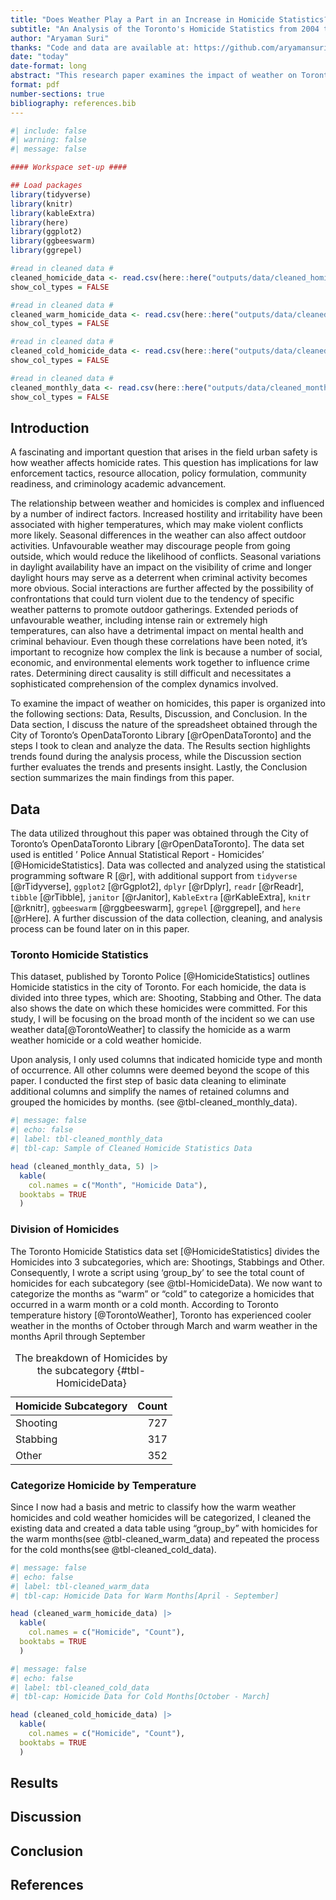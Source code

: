 ```yaml
---
title: "Does Weather Play a Part in an Increase in Homicide Statistics?"
subtitle: "An Analysis of the Toronto's Homicide Statistics from 2004 to 2023"
author: "Aryaman Suri"
thanks: "Code and data are available at: https://github.com/aryamansuri/Toronto-Homicides."
date: "today"
date-format: long
abstract: "This research paper examines the impact of weather on Toronto killings. The study looks for possible links between weather patterns and criminal activity by studying homicide data in various seasons and temperatures across 20 years. Using data from OpenDataToronto, this paper shows that homicides are more likely to occur in warmer weather conditions as compared to colder weather conditions."
format: pdf
number-sections: true
bibliography: references.bib
---
```


```r
#| include: false
#| warning: false
#| message: false

#### Workspace set-up ####

## Load packages
library(tidyverse)
library(knitr)
library(kableExtra)
library(here)
library(ggplot2)
library(ggbeeswarm)
library(ggrepel)

#read in cleaned data #
cleaned_homicide_data <- read.csv(here::here("outputs/data/cleaned_homicide_data.csv"))
show_col_types = FALSE

#read in cleaned data #
cleaned_warm_homicide_data <- read.csv(here::here("outputs/data/cleaned_warm_homicide_data.csv"))
show_col_types = FALSE

#read in cleaned data #
cleaned_cold_homicide_data <- read.csv(here::here("outputs/data/cleaned_cold_homicide_data.csv"))
show_col_types = FALSE

#read in cleaned data #
cleaned_monthly_data <- read.csv(here::here("outputs/data/cleaned_monthly_data.csv"))
show_col_types = FALSE
```


## Introduction

A fascinating and important question that arises in the field urban safety is how weather affects homicide rates. This question has implications for law enforcement tactics, resource allocation, policy formulation, community readiness, and criminology academic advancement.

The relationship between weather and homicides is complex and influenced by a number of indirect factors. Increased hostility and irritability have been associated with higher temperatures, which may make violent conflicts more likely. Seasonal differences in the weather can also affect outdoor activities. Unfavourable weather may discourage people from going outside, which would reduce the likelihood of conflicts. Seasonal variations in daylight availability have an impact on the visibility of crime and longer daylight hours may serve as a deterrent when criminal activity becomes more obvious. Social interactions are further affected by the possibility of confrontations that could turn violent due to the tendency of specific weather patterns to promote outdoor gatherings. Extended periods of unfavourable weather, including intense rain or extremely high temperatures, can also have a detrimental impact on mental health and criminal behaviour. Even though these correlations have been noted, it's important to recognize how complex the link is because a number of social, economic, and environmental elements work together to influence crime rates. Determining direct causality is still difficult and necessitates a sophisticated comprehension of the complex dynamics involved.

To examine the impact of weather on homicides, this paper is organized into the following sections: Data, Results, Discussion, and Conclusion.  In the Data section, I discuss the nature of the spreadsheet obtained through the City of Toronto’s OpenDataToronto Library [@rOpenDataToronto] and the steps I took to clean and analyze the data. The Results section highlights trends found during the analysis process, while the Discussion section further evaluates the trends and presents insight. Lastly, the Conclusion section summarizes the main findings from this paper. 


## Data

The data utilized throughout this paper was obtained through the City of Toronto’s OpenDataToronto Library [@rOpenDataToronto]. The data set used is entitled ' Police Annual Statistical Report - Homicides' [@HomicideStatistics]. Data was collected and analyzed using the statistical programming software R [@r], with additional support from `tidyverse` [@rTidyverse], `ggplot2` [@rGgplot2], `dplyr` [@rDplyr], `readr` [@rReadr], `tibble` [@rTibble], `janitor` [@rJanitor], `KableExtra` [@rKableExtra], `knitr` [@rknitr], `ggbeeswarm` [@rggbeeswarm], `ggrepel` [@rggrepel], and `here` [@rHere]. A further discussion of the data collection, cleaning, and analysis process can be found later on in this paper. 

### Toronto Homicide Statistics
This dataset, published by Toronto Police [@HomicideStatistics] outlines Homicide statistics in the city of Toronto. For each homicide, the data is divided into three types, which are: Shooting, Stabbing and Other. The data also shows the date on which these homicides were committed. For this study, I will be focusing on the broad month of the incident so we can use weather data[@TorontoWeather] to classify the homicide as a warm weather homicide or a cold weather homicide. 

Upon analysis, I only used columns that indicated homicide type and month of occurrence. All other columns were deemed beyond the scope of this paper. I conducted the first step of basic data cleaning to eliminate additional columns and simplify the names of retained columns and grouped the homicides by months. (see @tbl-cleaned_monthly_data).

```r
#| message: false
#| echo: false
#| label: tbl-cleaned_monthly_data
#| tbl-cap: Sample of Cleaned Homicide Statistics Data

head (cleaned_monthly_data, 5) |>
  kable(
    col.names = c("Month", "Homicide Data"),
  booktabs = TRUE
  )
```
### Division of Homicides

The Toronto Homicide Statistics data set [@HomicideStatistics] divides the Homicides into 3 subcategories, which are: Shootings, Stabbings and Other. Consequently, I wrote a script using 'group_by' to see the total count of homicides for each subcategory (see @tbl-HomicideData). 
We now want to categorize the months as "warm" or "cold" to categorize a homicides that occurred 
in a warm month or a cold month. According to Toronto temperature history [@TorontoWeather],
Toronto has experienced cooler weather in the months of October through March and warm weather in the months April through September


Homicide Subcategory| Count
-----|-----:
Shooting|727
Stabbing|317
Other|352

:The breakdown of Homicides by the subcategory {#tbl-HomicideData}

### Categorize Homicide by Temperature

Since I now had a basis and metric to classify how the warm weather homicides and cold weather homicides will be categorized, I cleaned the existing data and created a data table using "group_by" with homicides for the warm months(see @tbl-cleaned_warm_data) and repeated the process for the cold months(see @tbl-cleaned_cold_data).

```r
#| message: false
#| echo: false
#| label: tbl-cleaned_warm_data
#| tbl-cap: Homicide Data for Warm Months[April - September]

head (cleaned_warm_homicide_data) |>
  kable(
    col.names = c("Homicide", "Count"),
  booktabs = TRUE
  )
```
```r
#| message: false
#| echo: false
#| label: tbl-cleaned_cold_data
#| tbl-cap: Homicide Data for Cold Months[October - March]

head (cleaned_cold_homicide_data) |>
  kable(
    col.names = c("Homicide", "Count"),
  booktabs = TRUE
  )
```
## Results

## Discussion



## Conclusion


## References


